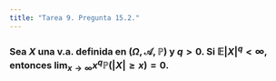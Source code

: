 ```yaml
---
title: "Tarea 9. Pregunta 15.2."
---
```


### Sea $X$ una v.a. definida en $(\Omega, \mathscr{A}, \mathbb{P})$ y $q>0$. Si $\mathbb{E}|X|^q < \infty$, entonces $\lim_{x \to \infty} x^q\mathbb{P}(|X|\geq x) = 0$.

